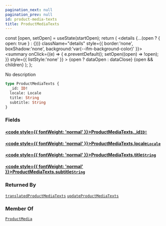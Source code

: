 ```yaml
---
pagination_next: null
pagination_prev: null
id: product-media-texts
title: ProductMediaTexts
---
```









  const [open, setOpen] = useState(startOpen);
  return (
    <details {...(open ? { open: true } : {})} className="details" style={{ border:'none', boxShadow:'none', background:'var(--ifm-background-color)' }}>
      <summary
        onClick={(e) => {
          e.preventDefault();
          setOpen((open) => !open);
        }}
        style={{ listStyle:'none' }}
      >
      {open ? dataOpen : dataClose}
      </summary>
      {open && children}
    </details>
  );
};








No description


```graphql
type ProductMediaTexts {
  _id: ID!
  locale: Locale
  title: String
  subtitle: String
}
```




### Fields

#### [<code style={{ fontWeight: 'normal' }}>ProductMediaTexts.<b>_id</b></code>](#)<Bullet />[`ID!`](/schema/types/scalars/id.mdx) <Badge class="badge badge--secondary" text="non-null"/> <Badge class="badge badge--secondary" text="scalar"/> 



#### [<code style={{ fontWeight: 'normal' }}>ProductMediaTexts.<b>locale</b></code>](#)<Bullet />[`Locale`](/schema/types/scalars/locale.mdx) <Badge class="badge badge--secondary" text="scalar"/> 



#### [<code style={{ fontWeight: 'normal' }}>ProductMediaTexts.<b>title</b></code>](#)<Bullet />[`String`](/schema/types/scalars/string.mdx) <Badge class="badge badge--secondary" text="scalar"/> 



#### [<code style={{ fontWeight: 'normal' }}>ProductMediaTexts.<b>subtitle</b></code>](#)<Bullet />[`String`](/schema/types/scalars/string.mdx) <Badge class="badge badge--secondary" text="scalar"/> 







### Returned By

[`translatedProductMediaTexts`](/schema/operations/queries/translated-product-media-texts.mdx)  <Badge class="badge badge--secondary" text="query"/><Bullet />[`updateProductMediaTexts`](/schema/operations/mutations/update-product-media-texts.mdx)  <Badge class="badge badge--secondary" text="mutation"/>

### Member Of

[`ProductMedia`](/schema/types/objects/product-media.mdx)  <Badge class="badge badge--secondary" text="object"/>

